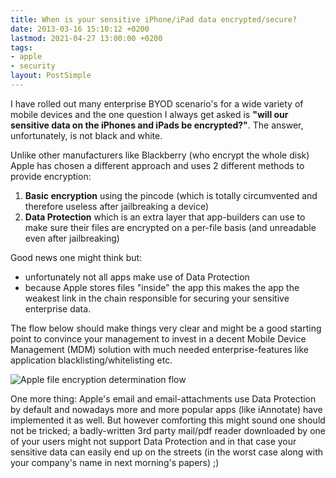 ```yaml
---
title: When is your sensitive iPhone/iPad data encrypted/secure?
date: 2013-03-16 15:10:12 +0200
lastmod: 2021-04-27 13:00:00 +0200
tags:
- apple
- security
layout: PostSimple
---
```


I have rolled out many enterprise BYOD scenario's for a wide variety of mobile devices and the one question I always get asked  is **"will our sensitive data on the iPhones and iPads be encrypted?"**. The answer, unfortunately, is not black and white.

Unlike other manufacturers like Blackberry (who encrypt the whole disk) Apple has chosen a different approach and uses 2 different methods to provide encryption:

1. **Basic encryption** using the pincode (which is totally circumvented and therefore useless after jailbreaking a device)
2. **Data Protection** which is an extra layer that app-builders can use to make sure their files are encrypted on a per-file basis (and unreadable even after jailbreaking)

Good news one might think but:

- unfortunately not all apps make use of Data Protection
- because Apple stores files "inside" the app this makes the app the weakest link in the chain responsible for securing your sensitive enterprise data.

The flow below should make things very clear and might be a good starting point to convince your management to invest in a decent Mobile Device Management (MDM) solution with much needed enterprise-features like application blacklisting/whitelisting etc.

![Apple file encryption determination flow](/static/images/blog/2013/03/when-is-your-sensitive-iphone-slash-ipad-data-encrypted-slash-secure/apple-file-encryption-determination-flow.png)

One more thing: Apple's email and email-attachments use Data Protection by default and nowadays more and more popular apps (like iAnnotate) have implemented it as well. But however comforting this might sound one should not be tricked; a badly-written 3rd party mail/pdf reader downloaded by one of your users might not support Data Protection and in that case your sensitive data can easily end up on the streets (in the worst case along with your company's name in next morning's papers) ;)
